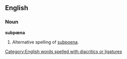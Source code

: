 ==English==
===Noun===
'''subpœna'''

# Alternative spelling of [[subpoena]].

[[Category:English words spelled with diacritics or ligatures]]
